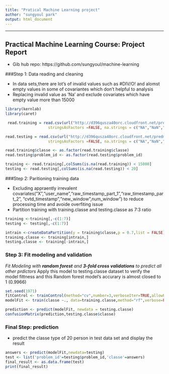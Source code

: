```yaml
---
title: "Pratical Machine Learning project"
author: "sungyoul park"
output: html_document
---
```

***
##  Practical Machine Learning Course: Project Report 
* Gib hub repo: https://github.com/sungyoul/machine-learning

###Step 1: Data reading and cleaning 

* In data sets,there are lot's of invalid values such as #DIV/O! and  alomst empty values in some of covariantes which don't helpful to analysis
* Replacing invalid value as 'Na' and exclude covariates which have empty value more than 15000  

```r
library(kernlab)
library(caret)

 read.training = read.csv(url("http://d396qusza40orc.cloudfront.net/predmachlearn/pml-training.csv"),header = TRUE,
                   stringsAsFactors =FALSE, na.strings = c("NA","NaN"," ", "#DIV/0!"))

read.testing = read.csv(url("http://d396qusza40orc.cloudfront.net/predmachlearn/pml-testing.csv"),header = TRUE,
                   stringsAsFactors =FALSE, na.strings = c("NA","NaN"," ", "#DIV/0!"))

read.training$classe <- as.factor(read.training$classe)
read.testing$problem_id <- as.factor(read.testing$problem_id)

training <- read.training[,colSums(is.na(read.training)) < 15000]
testing <- read.testing[,colSums(is.na(read.testing)) < 20]

```

###Step 2:  Paritioning training data 

* Excluding appraently irrevalent covariates("X","user_name","raw_timestamp_part_1","raw_timestamp_part_2", "cvtd_timestamp","new_window",num_window") to reduce processing time and avoide overfiting issue
* Partition training with training.classe and testing.classe as 7:3 ratio

```r
training <-training[,-c(1:7)]
testing <- testing[,-c(1:7)]

intrain <-createDataPartition(y = training$classe,p = 0.7,list = FALSE)
training.classe <- training[intrain,]
testing.classe <- training[-intrain,]
```

### Step 3: Fit modeling and validation
*Fit Modeling with __random forest__ and __3-fold cross validations__ to predict all other prdictors
*Apply this model to testing.classe dataset to verify the model fittness and this Random forest model's accurary is almost closed to 1 (0.9966)
```r
set.seed(1971)
fitControl <- trainControl(method="cv",number=3,verboseIter=TRUE,allowParallel = TRUE)
modelFit <- train(classe ~., data=training.classe,method="rf",verbose=FALSE,trControl = fitControl)
```
```r
prediction <- predict(modelFit, newdata = testing.classe)
confusionMatrix(prediction,testing.classe$classe)
```


### Final Step: prediction 
* predict the classe type of 20 person in test data set and display the result
```r
answers <- predict(modelFit,newdata=testing)
test <- list('problem_id'=testing$problem_id,'classe'=answers)
final_result <- as.data.frame(test)
print(final_result)
```


